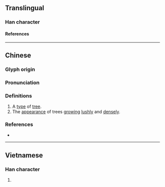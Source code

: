 {{character info/new}}
==Translingual==

===Han character===
{{Han char|rn=75|rad=木|as=13|sn=17|four=|canj=DTWV|ids=⿰木農}}

====References====
{{Han ref|kx=0556.020|dkj=15634|hdz=21301.120|uh=6A82}}

----

==Chinese==
{{zh-forms}}

===Glyph origin===
{{Han etym}}

===Pronunciation===
{{zh-pron
|m=nóng
|c=nung4
|mc=y
|oc=y
|cat=n,a
}}

===Definitions===
{{zh-hanzi}}

# A [[type]] of [[tree]].
# The [[appearance]] of trees [[grow]]ing [[lushly]] and [[densely]].

===References===
* {{R:twedu|C05474}}

----

==Vietnamese==

===Han character===
{{vi-readings|rs=木13|reading=nòng}}

# {{defn|lang=vi|sort=木13}}
